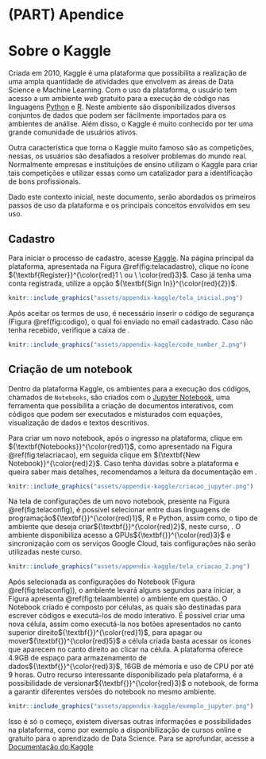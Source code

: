 \cleardoublepage

# (PART) Apendice {-}

# Sobre o Kaggle

Criada em 2010, Kaggle é uma plataforma que possibilita a realização de uma ampla quantidade de atividades que envolvem as áreas de Data Science e Machine Learning. Com o uso da plataforma, o usuário tem acesso a um ambiente *web* gratuito para a execução de código nas linguagens [Python](https://www.python.org/) e [R](https://www.r-project.org/). Neste ambiente são disponibilizados diversos conjuntos de dados que podem ser fácilmente importados para os ambientes de análise. Além disso, o Kaggle é muito conhecido por ter uma grande comunidade de usuários ativos.

Outra característica que torna o Kaggle muito famoso são as competições, nessas, os usuários são desafiados a resolver problemas do mundo real. Normalmente empresas e instituições de ensino utilizam o Kaggle para criar tais competições e utilizar essas como um catalizador para a identificação de bons profissionais.

Dado este contexto inicial, neste documento, serão abordados os primeiros passos de uso da plataforma e os principais conceitos envolvidos em seu uso.

## Cadastro

Para iniciar o processo de cadastro, acesse [Kaggle](https://www.kaggle.com/). Na página principal da plataforma, apresentada na Figura \@ref(fig:telacadastro), clique no ícone ${\textbf{Register}}^{\color{red}1 \ ou \ \color{red}3}$. Caso já tenha uma conta registrada, utilize a opção ${\textbf{Sign In}}^{\color{red}{2}}$.


```r
knitr::include_graphics("assets/appendix-kaggle/tela_inicial.png")
```


Após aceitar os termos de uso, é necessário inserir o código de segurança (Figura \@ref(fig:codigo), o qual foi enviado no email cadastrado. Caso não tenha recebido, verifique a caixa de \textit{Spam}.


```r
knitr::include_graphics("assets/appendix-kaggle/code_number_2.png")
```


## Criação de um notebook

Dentro da plataforma Kaggle, os ambientes para a execução dos códigos, chamados de `Notebooks`, são criados com o [Jupyter Notebook](https://jupyter.org/), uma ferramenta que possibilita a criação de documentos interativos, com códigos que podem ser executados e misturados com equações, visualização de dados e textos descritivos.

Para criar um novo notebook, após o ingresso na plataforma, clique em ${\textbf{Notebooks}}^{\color{red}1}$, como apresentado na Figura \@ref(fig:telacriacao), em seguida clique em ${\textbf{New Notebook}}^{\color{red}2}$. Caso tenha dúvidas sobre a plataforma e queira saber mais detalhes, recomendamos a leitura da documentação em \textbf{Documentation}.



```r
knitr::include_graphics("assets/appendix-kaggle/criacao_jupyter.png")
```


Na tela de configurações de um novo notebook, presente na Figura \@ref(fig:telaconfig), é possível selecionar entre duas linguagens de programação${\textbf{}}^{\color{red}1}$, R e Python, assim como, o tipo de ambiente que deseja criar${\textbf{}}^{\color{red}2}$, neste curso, \textbf{Notebook}. O ambiente disponibiliza acesso a GPUs${\textbf{}}^{\color{red}3}$ e sincronização com os serviços Google Cloud, tais configurações não serão utilizadas neste curso.

```r
knitr::include_graphics("assets/appendix-kaggle/tela_criacao_2.png")
```

Após selecionada as configurações do Notebook (Figura \@ref(fig:telaconfig)), o ambiente levará alguns segundos para iniciar, a Figura apresenta \@ref(fig:telaambiente) o ambiente em questão. O Notebook criado é composto por células, as quais são destinadas para escrever códigos e executá-los de modo interativo. É possível criar uma nova célula, assim como executá-la nos botões apresentados no canto superior direito${\textbf{}}^{\color{red}1}$, para apagar ou mover${\textbf{}}^{\color{red}5}$ a célula criada basta acessar os ícones que aparecem no canto direito ao clicar na célula. A plataforma oferece 4.9GB de espaço para armazenamento de dados${\textbf{}}^{\color{red}3}$, 16GB de mémoria e uso de CPU por até 9 horas. Outro recurso interessante disponibilizado pela plataforma, é a possibilidade de versionar${\textbf{}}^{\color{red}3}$ o notebook, de forma a garantir diferentes versões do notebook no mesmo ambiente.


```r
knitr::include_graphics("assets/appendix-kaggle/exemplo_jupyter.png")
```


Isso é só o começo, existem diversas outras informações e possibilidades na plataforma, como por exemplo a disponibilização de cursos online e gratuito para o aprendizado de Data Science. Para se aprofundar, acesse a [Documentação do Kaggle](https://www.kaggle.com/docs)
